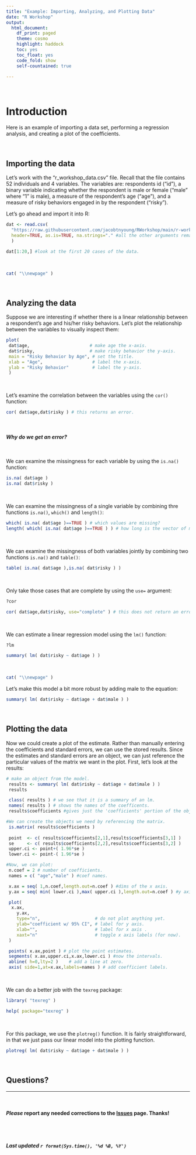 ```yaml
---
title: "Example: Importing, Analyzing, and Plotting Data"
date: "R Workshop"
output: 
  html_document:
    df_print: paged
    theme: cosmo
    highlight: haddock
    toc: yes
    toc_float: yes
    code_fold: show
    self-countained: true

---
```


<br>

# **Introduction**  
Here is an example of importing a data set, performing a regression analysis, and creating a plot of the coefficients.  

<br>

## **Importing the data**  
Let's work with the "r_workshop_data.csv" file. Recall that the file contains 52 individuals and 4 variables. The variables are: respondents id ("id"), a binary variable indicating whether the respondent is male or female ("male" where "1" is male), a measure of the respondent’s age ("age"), and a measure of risky behaviors engaged in by the respondent ("risky").  

Let’s go ahead and import it into R:  

```r

dat <- read.csv(
  "https://raw.githubusercontent.com/jacobtnyoung/RWorkshop/main/r-workshop-data.csv", #the url.
  header=TRUE, as.is=TRUE, na.strings="." #all the other arguments remain the same.
  )

dat[1:20,] #look at the first 20 cases of the data.

```  

<br>

```r

cat( "\\newpage" )

```

<br>

## **Analyzing the data**  

Suppose we are interesting if whether there is a linear relationship between a respondent's age and his/her risky behaviors. Let’s plot the relationship between the variables to visually inspect them:  

```r

plot(
 dat$age,                       # make age the x-axis.
 dat$risky,                     # make risky behavior the y-axis.
 main = "Risky Behavior by Age", # set the title.
 xlab = "Age",                   # label the x-axis.
 ylab = "Risky Behavior"         # label the y-axis.
 )

```

<br>

Let's examine the correlation between the variables using the `cor()` function:  

```r

cor( dat$age,dat$risky ) # this returns an error.

```  

<br>

#### *Why do we get an error?*  

<br>

We can examine the missingness for each variable by using the `is.na()` function:  

```r

is.na( dat$age )
is.na( dat$risky )

```

<br>

We can examine the missingness of a single variable by combining thre functions `is.na()`, `which()` and `length()`:  

```r

which( is.na( dat$age )==TRUE ) # which values are missing?
length( which( is.na( dat$age )==TRUE ) ) # how long is the vector of missing values from age?

```

<br>

We can examine the missingness of both variables jointly by combining two functions `is.na()` and `table()`:  

```r

table( is.na( dat$age ),is.na( dat$risky ) )

```

<br>

Only take those cases that are complete by using the `use=` argument:  

```r

?cor

cor( dat$age,dat$risky, use="complete" ) # this does not return an error.

```

<br>

We can estimate a linear regression model using the `lm()` function:  

```r
?lm

summary( lm( dat$risky ~ dat$age ) )

```

<br>

```r

cat( "\\newpage" )

```

Let's make this model a bit more robust by adding male to the equation:  

```r

summary( lm( dat$risky ~ dat$age + dat$male ) )

```

<br>


## **Plotting the data**  

Now we could create a plot of the estimate. Rather than manually entering the coefficients and standard errors, we can use the stored results. Since the estimates and standard errors are an object, we can just reference the particular values of the matrix we want in the plot. First, let's look at the results:  

```r

# make an object from the model.
 results <- summary( lm( dat$risky ~ dat$age + dat$male ) )
 results

 class( results ) # we see that it is a summary of an lm.
 names( results ) # shows the names of the coefficents.
 results$coefficients #gives just the 'coefficients' portion of the object 'results'.

#We can create the objects we need by referencing the matrix.
 is.matrix( results$coefficients )
 
 point 	<- c( results$coefficients[2,1],results$coefficients[3,1] )
 se    	<- c( results$coefficients[2,2],results$coefficients[3,2] )
 upper.ci <- point+( 1.96*se )
 lower.ci <- point-( 1.96*se )

#Now, we can plot:
 n.coef = 2 # number of coefficients.
 names = c( "age","male" ) #coef names.

 x.ax = seq( 1,n.coef,length.out=n.coef ) #dims of the x axis.
 y.ax = seq( min( lower.ci ),max( upper.ci ),length.out=n.coef ) #y axis.

 plot(
  x.ax,
	y.ax,
	type="n",                     # do not plot anything yet.
	ylab="coefficient w/ 95% CI", # label for y axis.
	xlab="",                      # label for x axis .
	xaxt="n"                      # toggle x axis labels (for now).
 )

 points( x.ax,point ) # plot the point estimates.
 segments( x.ax,upper.ci,x.ax,lower.ci ) #now the intervals.
 abline( h=0,lty=2 )	# add a line at zero.
 axis( side=1,at=x.ax,labels=names ) # add coefficient labels.

```

<br>

We can do a better job with the `texreg` package:  

```r

library( "texreg" )

help( package="texreg" )

```

<br>

For this package, we use the `plotreg()` function. It is fairly straightforward, in that we just pass our linear model into the plotting function.

```r

plotreg( lm( dat$risky ~ dat$age + dat$male ) )

```

<br>

## **Questions?**
  
____

<br>
  
#### ***Please*** report any needed corrections to the [Issues](https://github.com/jacobtnyoung/RWorkshop/issues) page. Thanks!
  
<br>
<br>
  
###### ***Last updated `r format(Sys.time(), '%d %B, %Y')`***